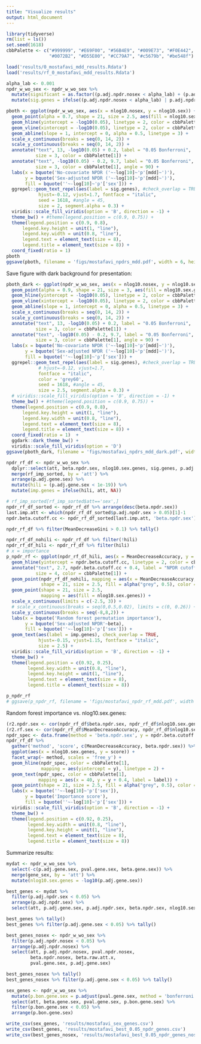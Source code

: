 ```yaml
---
title: "Visualize results"
output: html_document
---
```


```r
library(tidyverse)
rm(list = ls())
set.seed(1618)
cbbPalette <- c("#999999", "#E69F00", "#56B4E9", "#009E73", "#F0E442", 
                "#0072B2", "#D55E00", "#CC79A7", "#c5679b", "#be548f")

load('results/0_mostafavi_mdd_results.Rdata')
load('results/rf_0_mostafavi_mdd_results.Rdata')
```


```r
alpha_lab <- 0.001
npdr_w_wo_sex <- npdr_w_wo_sex %>%
  mutate(significant = as.factor((p.adj.npdr.nosex < alpha_lab) + (p.adj.npdr.sex < alpha_lab))) %>%
  mutate(sig.genes = ifelse((p.adj.npdr.nosex < alpha_lab) | p.adj.npdr.sex < alpha_lab, att, NA))

pboth <- ggplot(npdr_w_wo_sex, aes(x = nlog10.nosex, y = nlog10.sex)) + 
  geom_point(alpha = 0.7, shape = 21, size = 2.5, aes(fill = nlog10.sex.genes)) + 
  geom_hline(yintercept = -log10(0.05), linetype = 2, color = cbbPalette[1]) + 
  geom_vline(xintercept = -log10(0.05), linetype = 2, color = cbbPalette[1]) + 
  geom_abline(slope = 1, intercept = 0, alpha = 0.5, linetype = 3) +
  scale_x_continuous(breaks = seq(0, 14, 2)) +
  scale_y_continuous(breaks = seq(0, 14, 2)) +
  annotate("text", 13, -log10(0.05) + 0.2, label = "0.05 Bonferroni", 
           size = 3, color = cbbPalette[1]) +
  annotate("text", -log10(0.05) - 0.2, 9.7, label = "0.05 Bonferroni", 
           size = 3, color = cbbPalette[1], angle = 90) +
  labs(x = bquote('No-covariate NPDR ('~-log[10]~'p'[mdd]~')'),
       y = bquote('Sex-adjusted NPDR ('~-log[10]~'p'[mdd]~')'),
       fill = bquote(''~-log[10]~'p'['sex'])) +
  ggrepel::geom_text_repel(aes(label = sig.genes), #check_overlap = TRUE, 
            hjust=-0.12, vjust=1.7, fontface = "italic",
            seed = 1618, #angle = 45,
            size = 2, segment.alpha = 0.3) +
  viridis::scale_fill_viridis(option = 'B', direction = -1) + 
  theme_bw() + #theme(legend.position = c(0.9, 0.75)) +
  theme(legend.position = c(0.9, 0.8), 
      legend.key.height = unit(1, "line"),
      legend.key.width = unit(0.8, "line"),
      legend.text = element_text(size = 8),
      legend.title = element_text(size = 8)) +
  coord_fixed(ratio = 1) 
pboth
ggsave(pboth, filename = 'figs/mostafavi_npdrs_mdd.pdf', width = 6, height = 4.5)
```

Save figure with dark background for presentation:
```r
pboth_dark <- ggplot(npdr_w_wo_sex, aes(x = nlog10.nosex, y = nlog10.sex)) + 
  geom_point(alpha = 0.9, shape = 21, size = 3, aes(fill = nlog10.sex.genes)) + 
  geom_hline(yintercept = -log10(0.05), linetype = 2, color = cbbPalette[1]) + 
  geom_vline(xintercept = -log10(0.05), linetype = 2, color = cbbPalette[1]) + 
  geom_abline(slope = 1, intercept = 0, alpha = 0.5, linetype = 3) +
  scale_x_continuous(breaks = seq(0, 14, 2)) +
  scale_y_continuous(breaks = seq(0, 14, 2)) +
  annotate("text", 13, -log10(0.05) + 0.2, label = "0.05 Bonferroni", 
           size = 3, color = cbbPalette[1]) +
  annotate("text", -log10(0.05) - 0.2, 9.7, label = "0.05 Bonferroni", 
           size = 3, color = cbbPalette[1], angle = 90) +
  labs(x = bquote('No-covariate NPDR ('~-log[10]~'p'[mdd]~')'),
       y = bquote('Sex-adjusted NPDR ('~-log[10]~'p'[mdd]~')'),
       fill = bquote(''~-log[10]~'p'['sex'])) +
  ggrepel::geom_text_repel(aes(label = sig.genes), #check_overlap = TRUE, 
            # hjust=-0.12, vjust=1.7, 
            fontface = "italic",
            color = 'grey60',
            seed = 1618, #angle = 45,
            size = 2.5, segment.alpha = 0.3) +
  # viridis::scale_fill_viridis(option = 'B', direction = -1) + 
  theme_bw() + #theme(legend.position = c(0.9, 0.75)) +
  theme(legend.position = c(0.9, 0.8), 
      legend.key.height = unit(1, "line"),
      legend.key.width = unit(0.8, "line"),
      legend.text = element_text(size = 8),
      legend.title = element_text(size = 8)) +
  coord_fixed(ratio = 1)  + 
  ggdark::dark_theme_bw() +
  viridis::scale_fill_viridis(option = 'D') 
ggsave(pboth_dark, filename = 'figs/mostafavi_npdrs_mdd_dark.pdf', width = 8, height = 6)
```


```r
npdr_rf_df <- npdr_w_wo_sex %>%
  dplyr::select(att, beta.npdr.sex, nlog10.sex.genes, sig.genes, p.adj.npdr.sex, p.adj.gene.sex) %>%
  merge(rf_imp_sorted, by = 'att') %>%
  arrange(p.adj.gene.sex) %>%
  mutate(hili = (p.adj.gene.sex < 1e-19)) %>%
  mutate(imp.genes = ifelse(hili, att, NA))

# rf_imp_sorted[rf_imp_sorted$att=='sex',]
npdr_rf_df_sorted <- npdr_rf_df %>% arrange(desc(beta.npdr.sex))
last.imp.att <- which(npdr_rf_df_sorted$p.adj.npdr.sex > 0.05)[1]-1
npdr.beta.cutoff.cc <- npdr_rf_df_sorted[last.imp.att, 'beta.npdr.sex']

npdr_rf_df %>% filter(MeanDecreaseGini > 0.1) %>% tally()

npdr_rf_df_nohili <- npdr_rf_df %>% filter(!hili)
npdr_rf_df_hili <- npdr_rf_df %>% filter(hili)
# x = importance
p_npdr_rf <- ggplot(npdr_rf_df_hili, aes(x = MeanDecreaseAccuracy, y = beta.npdr.sex)) + 
  geom_hline(yintercept = npdr.beta.cutoff.cc, linetype = 2, color = cbbPalette[1]) + 
  annotate("text", 2.7, npdr.beta.cutoff.cc + 0.4, label = "NPDR cutoff", 
           size = 4, color = cbbPalette[1]) +
  geom_point(npdr_rf_df_nohili, mapping = aes(x = MeanDecreaseAccuracy, y = beta.npdr.sex),
             shape = 21, size = 2.5, fill = alpha("grey", 0.5), color = alpha("grey", 0.3)) +
  geom_point(shape = 21, size = 2.5,
             mapping = aes(fill = nlog10.sex.genes)) +
  scale_x_continuous(limits = c(-2.5, 3)) +
  # scale_x_continuous(breaks = seq(0,0.5,0.02), limits = c(0, 0.26)) +
  scale_y_continuous(breaks = seq(-8,8,2)) +
  labs(x = bquote('Random forest permutation importance'),
       y = bquote('Sex-adjusted NPDR'~beta),
       fill = bquote(''~-log[10]~'p'['sex'])) +
  geom_text(aes(label = imp.genes), check_overlap = TRUE, 
            hjust=-0.15, vjust=1.15, fontface = "italic",
            size = 2.5) +
  viridis::scale_fill_viridis(option = 'B', direction = -1) + 
  theme_bw() + 
  theme(legend.position = c(0.92, 0.25), 
        legend.key.width = unit(0.8, "line"),
        legend.key.height = unit(1, "line"),
        legend.text = element_text(size = 8),
        legend.title = element_text(size = 8)) 

p_npdr_rf
# ggsave(p_npdr_rf, filename = 'figs/mostafavi_npdr_rf_mdd.pdf', width = 6, height = 6)
```

Random forest importance vs. nlog10.sex.genes:

```r
(r2.npdr.sex <- cor(npdr_rf_df$beta.npdr.sex, npdr_rf_df$nlog10.sex.genes))
(r2.rf.sex <- cor(npdr_rf_df$MeanDecreaseAccuracy, npdr_rf_df$nlog10.sex.genes))
npdr_spec <- data.frame(method = 'beta.npdr.sex', y = npdr.beta.cutoff.cc, label = 'NPDR cutoff')
npdr_rf_df %>%
  gather('method', 'score', c(MeanDecreaseAccuracy, beta.npdr.sex)) %>%
  ggplot(aes(x = nlog10.sex.genes, y = score)) + 
  facet_wrap(~ method, scales = 'free_y') +
  geom_hline(npdr_spec, color = cbbPalette[1],
             mapping = aes(yintercept = y), linetype = 2) + 
  geom_text(npdr_spec, color = cbbPalette[1],
            mapping = aes(x = 40, y = y + 0.4, label = label)) +
  geom_point(shape = 21, size = 2.5, fill = alpha("grey", 0.5), color = alpha("grey", 0.3)) + 
  labs(x = bquote(''~-log[10]~'p'['sex']),
       y = bquote('Importance score'),
       fill = bquote(''~-log[10]~'p'['sex'])) +
  viridis::scale_fill_viridis(option = 'B', direction = -1) + 
  theme_bw() + 
  theme(legend.position = c(0.92, 0.25), 
        legend.key.width = unit(0.8, "line"),
        legend.key.height = unit(1, "line"),
        legend.text = element_text(size = 8),
        legend.title = element_text(size = 8)) 
```







Summarize results:

```r
mydat <- npdr_w_wo_sex %>% 
  select(-c(p.adj.gene.sex, pval.gene.sex, beta.gene.sex)) %>%
  merge(gene_sex, by = 'att') %>%
  mutate(nlog10.sex.genes = -log10(p.adj.gene.sex))

best_genes <- mydat %>%
  filter(p.adj.npdr.sex < 0.05) %>%
  arrange(p.adj.npdr.sex) %>%
  select(att, p.adj.gene.sex, p.adj.npdr.sex, beta.npdr.sex, nlog10.sex.genes)

best_genes %>% tally()
best_genes %>% filter(p.adj.gene.sex < 0.05) %>% tally()

best_genes_nosex <- npdr_w_wo_sex %>%
  filter(p.adj.npdr.nosex < 0.05) %>%
  arrange(p.adj.npdr.nosex) %>%
  select(att, p.adj.npdr.nosex, pval.npdr.nosex, 
         beta.npdr.nosex, beta.raw.att.x,
         pval.gene.sex, p.adj.gene.sex)

best_genes_nosex %>% tally()
best_genes_nosex %>% filter(p.adj.gene.sex < 0.05) %>% tally()

sex_genes <- npdr_w_wo_sex %>%
  mutate(p.bon.gene.sex = p.adjust(pval.gene.sex, method = 'bonferroni')) %>%
  select(att, beta.gene.sex, pval.gene.sex, p.bon.gene.sex) %>%
  filter(p.bon.gene.sex < 0.05) %>%
  arrange(p.bon.gene.sex)

write_csv(sex_genes, 'results/mostafavi_sex_genes.csv')
write_csv(best_genes, 'results/mostafavi_best_0.05_npdr_genes.csv')
write_csv(best_genes_nosex, 'results/mostafavi_best_0.05_npdr_genes_nosex.csv')

```


